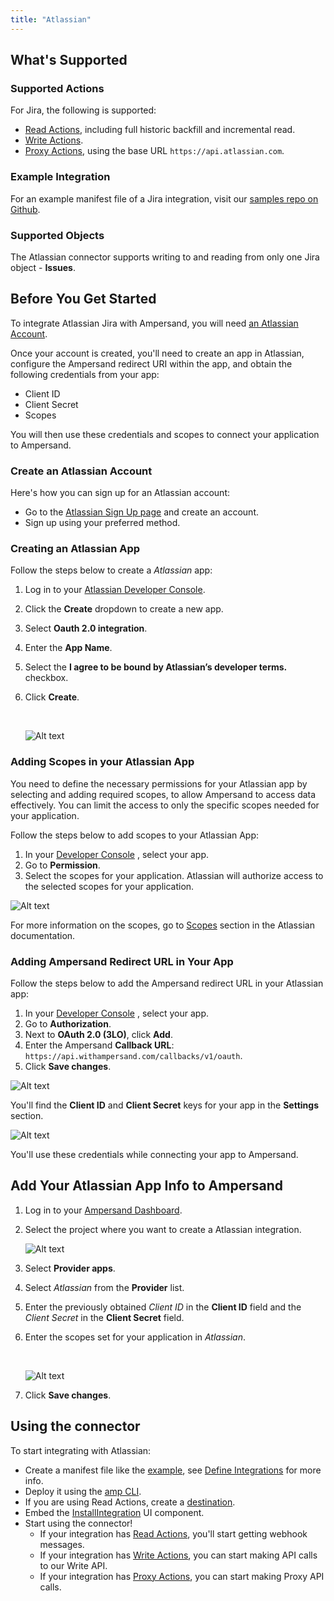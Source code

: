 ```yaml
---
title: "Atlassian"
---
```

## What's Supported

### Supported Actions

For Jira, the following is supported:
- [Read Actions](/define-integrations/read-actions), including full historic backfill and incremental read.
- [Write Actions](/define-integrations/write-actions).
- [Proxy Actions](/define-integrations/proxy-actions), using the base URL `https://api.atlassian.com`.

### Example Integration

For an example manifest file of a Jira integration, visit our [samples repo on Github](https://github.com/amp-labs/samples/blob/main/jira/amp.yaml).

### Supported Objects

The Atlassian connector supports writing to and reading from only one Jira object - **Issues**.

## Before You Get Started

To integrate Atlassian Jira with Ampersand, you will need [an Atlassian Account](https://id.atlassian.com/signup). 

Once your account is created, you'll need to create an app in Atlassian, configure the Ampersand redirect URI within the app, and obtain the following credentials from your app:

- Client ID
- Client Secret
- Scopes

You will then use these credentials and scopes to connect your application to Ampersand.

### Create an Atlassian Account

Here's how you can sign up for an Atlassian account:

- Go to the [Atlassian Sign Up page](https://www.atlassian.com/try/cloud/signup?bundle=jira-software&edition=free&skipBundles=true) and create an account.
- Sign up using your preferred method.

### Creating an Atlassian App

Follow the steps below to create a _Atlassian_ app:

1. Log in to your [Atlassian Developer Console](https://id.atlassian.com/login/select-account?continue=https%3A%2F%2Fdeveloper.atlassian.com%2F).
2. Click the **Create** dropdown to create a new app.
3. Select **Oauth 2.0 integration**.
4. Enter the **App Name**.
5. Select the  **I agree to be bound by Atlassian’s developer terms.** checkbox.
6. Click **Create**.

   <br />

   ![Alt text](/images/provider-guides/491e169-Jira1.gif)

### Adding Scopes in your Atlassian App

You need to define the necessary permissions for your Atlassian app by selecting and adding required scopes, to allow Ampersand to access data effectively. You can limit the access to only the specific scopes needed for your application.

Follow the steps below to add scopes to your Atlassian App:

1. In your [Developer Console](https://developer.atlassian.com/console/myapps/13ac4e18-6cad-4c54-8e38-66697df5d1ef/settings) , select your app. 
2. Go to **Permission**.
3. Select the scopes for your application. Atlassian will authorize access to the selected scopes for your application.

![Alt text](/images/provider-guides/5d6df49-Jira2.gif)


For more information on the scopes, go to [Scopes](https://developer.atlassian.com/cloud/jira/platform/scopes-for-oauth-2-3LO-and-forge-apps/)  section in the Atlassian documentation.

### Adding Ampersand Redirect URL in Your App

Follow the steps below to add the Ampersand redirect URL in your Atlassian app:

1. In your [Developer Console](https://developer.atlassian.com/console/myapps/13ac4e18-6cad-4c54-8e38-66697df5d1ef/settings) , select your app. 
2. Go to **Authorization**.
3. Next to **OAuth 2.0 (3LO)**, click **Add**.
4. Enter the Ampersand **Callback URL**: `https://api.withampersand.com/callbacks/v1/oauth`.
5. Click **Save changes**.

![Alt text](/images/provider-guides/1bb01c8-Jira3.gif)


You'll find the **Client ID** and **Client Secret** keys for your app in the **Settings** section.

![Alt text](/images/provider-guides/2a2bd9f-Screenshot_2024-06-26_at_16.51.34.png)


You'll use these credentials while connecting your app to Ampersand.

## Add Your Atlassian App Info to Ampersand

1. Log in to your [Ampersand Dashboard](https://dashboard.withampersand.com).

2. Select the project where you want to create a Atlassian integration.

   ![Alt text](/images/provider-guides/dd47b7a-Ampersand.png)

3. Select **Provider apps**.

4. Select _Atlassian_ from the **Provider** list.

5. Enter the previously obtained _Client ID_ in the **Client ID** field and the _Client Secret_ in the **Client Secret** field.

6. Enter the scopes set for your application in _Atlassian_.

   <br />

   ![Alt text](/images/provider-guides/53b7d93-atlassian1.gif)

7. Click **Save changes**.

## Using the connector

To start integrating with Atlassian:
- Create a manifest file like the [example](https://github.com/amp-labs/samples/blob/main/jira/amp.yaml), see [Define Integrations](/define-integrations/overview) for more info.
- Deploy it using the [amp CLI](/cli/overview).
- If you are using Read Actions, create a [destination](/destinations).
- Embed the [InstallIntegration](/embeddable-ui-components#install-integration) UI component.
- Start using the connector!
   - If your integration has [Read Actions](/define-integrations/read-actions), you'll start getting webhook messages.
   - If your integration has [Write Actions](/define-integrations/write-actions), you can start making API calls to our Write API.
   - If your integration has [Proxy Actions](/define-integrations/proxy-actions), you can start making Proxy API calls.
